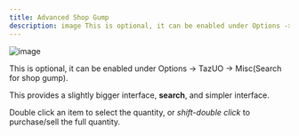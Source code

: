 ```yaml
---
title: Advanced Shop Gump
description: image This is optional, it can be enabled under Options -> TazUO -> Misc(Search for shop gump).
---
```


![image](https://github.com/user-attachments/assets/de770ec8-0b12-444a-bf6c-b1dec53a1d15)

This is optional, it can be enabled under Options -> TazUO -> Misc(Search for shop gump).

This provides a slightly bigger interface, **search**, and simpler interface.

Double click an item to select the quantity, or *shift-double click* to purchase/sell the full quantity.